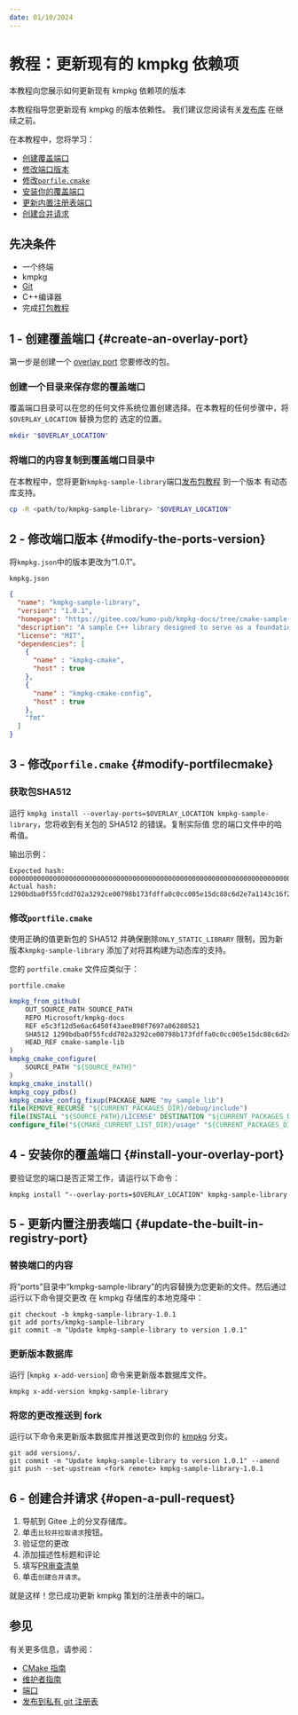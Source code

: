```yaml
---
date: 01/10/2024
---
```


# 教程：更新现有的 kmpkg 依赖项

本教程向您展示如何更新现有 kmpkg 依赖项的版本

本教程指导您更新现有 kmpkg 的版本依赖性。  我们建议您阅读有关[发布库](../get_started/get-started-adding-to-registry.mdx) 在继续之前。

在本教程中，您将学习：

* [创建覆盖端口](#create-an-overlay-port)
* [修改端口版本](#modify-the-ports-version)
* [修改`porfile.cmake`](#modify-portfilecmake)
* [安装你的覆盖端口](#install-your-overlay-port)
* [更新内置注册表端口](#update-the-built-in-registry-port)
* [创建合并请求](#open-a-pull-request)

## 先决条件

* 一个终端
* kmpkg
* [Git](<https://git-scm.com/downloads>)
* C++编译器
* 完成[打包教程](../get_started/get-started-packaging.mdx)

## 1 - 创建覆盖端口 {#create-an-overlay-port}

第一步是创建一个 [overlay port](../concepts/overlay-ports.mdx)
您要修改的包。

### 创建一个目录来保存您的覆盖端口

覆盖端口目录可以在您的任何文件系统位置创建选择。在本教程的任何步骤中，将 `$OVERLAY_LOCATION` 替换为您的
选定的位置。

```bash
mkdir "$OVERLAY_LOCATION"
```


### 将端口的内容复制到覆盖端口目录中

在本教程中，您将更新`kmpkg-sample-library`端口[发布包教程](../get_started/get-started-adding-to-registry.mdx) 到一个版本
有动态库支持。

```bash
cp -R <path/to/kmpkg-sample-library> "$OVERLAY_LOCATION"
```

## 2 - 修改端口版本 {#modify-the-ports-version}

将`kmpkg.json`中的版本更改为“1.0.1”。

`kmpkg.json`

```json
{
  "name": "kmpkg-sample-library",
  "version": "1.0.1",
  "homepage": "https://gitee.com/kumo-pub/kmpkg-docs/tree/cmake-sample-lib",
  "description": "A sample C++ library designed to serve as a foundational example for a tutorial on packaging libraries with kmpkg.",
  "license": "MIT",
  "dependencies": [
    {
      "name" : "kmpkg-cmake",
      "host" : true
    },
    {
      "name" : "kmpkg-cmake-config",
      "host" : true
    },
    "fmt"
  ]
}
```

## 3 - 修改`porfile.cmake` {#modify-portfilecmake}

### 获取包SHA512

运行 `kmpkg install --overlay-ports=$OVERLAY_LOCATION kmpkg-sample-library`，您将收到有关包的 SHA512 的错误。复制实际值
您的端口文件中的哈希值。

输出示例：

```Console
Expected hash: 00000000000000000000000000000000000000000000000000000000000000000000000000000000000000000000000000000000000000000000000000000000
Actual hash: 1290bdba0f55fcdd702a3292ce00798b173fdffa0c0cc005e15dc88c6d2e7a1143c16f29fde0647b8bddd01a7c97299cc845f7dff22811a3326cf7c69f5957f3
```

### 修改`portfile.cmake`

使用正确的值更新包的 SHA512 并确保删除`ONLY_STATIC_LIBRARY` 限制，因为新版本`kmpkg-sample-library` 添加了对将其构建为动态库的支持。

您的 `portfile.cmake` 文件应类似于：

`portfile.cmake`

```cmake
kmpkg_from_github(
    OUT_SOURCE_PATH SOURCE_PATH
    REPO Microsoft/kmpkg-docs
    REF e5c3f12d5e6ac6450f43aee898f7697a06280521
    SHA512 1290bdba0f55fcdd702a3292ce00798b173fdffa0c0cc005e15dc88c6d2e7a1143c16f29fde0647b8bddd01a7c97299cc845f7dff22811a3326cf7c69f5957f3
    HEAD_REF cmake-sample-lib
)
kmpkg_cmake_configure(
    SOURCE_PATH "${SOURCE_PATH}"
)
kmpkg_cmake_install()
kmpkg_copy_pdbs()
kmpkg_cmake_config_fixup(PACKAGE_NAME "my_sample_lib")
file(REMOVE_RECURSE "${CURRENT_PACKAGES_DIR}/debug/include")
file(INSTALL "${SOURCE_PATH}/LICENSE" DESTINATION "${CURRENT_PACKAGES_DIR}/share/${PORT}" RENAME copyright)
configure_file("${CMAKE_CURRENT_LIST_DIR}/usage" "${CURRENT_PACKAGES_DIR}/share/${PORT}/usage" COPYONLY)
```

## 4 - 安装你的覆盖端口 {#install-your-overlay-port}

要验证您的端口是否正常工作，请运行以下命令：

`kmpkg install "--overlay-ports=$OVERLAY_LOCATION" kmpkg-sample-library`

## 5 - 更新内置注册表端口 {#update-the-built-in-registry-port}

### 替换端口的内容

将“ports”目录中“kmpkg-sample-library”的内容替换为您更新的文件。然后通过运行以下命令提交更改
在 kmpkg 存储库的本地克隆中：

```Console
git checkout -b kmpkg-sample-library-1.0.1
git add ports/kmpkg-sample-library
git commit -m "Update kmpkg-sample-library to version 1.0.1"
```

### 更新版本数据库

运行 [`kmpkg x-add-version`] 命令来更新版本数据库文件。

```Console
kmpkg x-add-version kmpkg-sample-library
```

### 将您的更改推送到 fork

运行以下命令来更新版本数据库并推送更改到你的 [kmpkg](https://gitee.com/kumo-pub/kmpkg) 分支。

```Console
git add versions/.
git commit -m "Update kmpkg-sample-library to version 1.0.1" --amend
git push --set-upstream <fork remote> kmpkg-sample-library-1.0.1
```

## 6 - 创建合并请求 {#open-a-pull-request}

1. 导航到 Gitee 上的分叉存储库。
2. 单击`比较并拉取请求`按钮。
3. 验证您的更改
4. 添加描述性标题和评论
5. 填写[PR审查清单](../contributing/pr-review-checklist.mdx)
6. 单击`创建合并请求`。

就是这样！您已成功更新 kmpkg 策划的注册表中的端口。

## 参见

有关更多信息，请参阅：

* [CMake 指南](../contributing/cmake-guidelines.md)
* [维护者指南](../contributing/maintainer-guide.mdx)
* [端口](../concepts/ports.mdx)
* [发布到私有 git 注册表](publish-to-a-git-registry.mdx)
